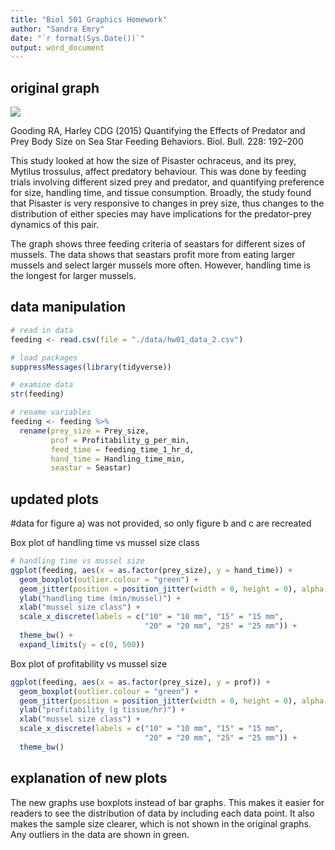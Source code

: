 ```yaml
---
title: "Biol 501 Graphics Homework"
author: "Sandra Emry"
date: "`r format(Sys.Date())`" 
output: word_document
---
```


## original graph
![](original_graph.png) 

Gooding RA, Harley CDG (2015) Quantifying the Effects of Predator and Prey Body Size on Sea Star Feeding Behaviors. Biol. Bull. 228: 192–200

This study looked at how the size of Pisaster ochraceus, and its prey, Mytilus trossulus, affect predatory behaviour. This was done by  feeding trials involving different sized prey and predator, and quantifying preference for size, handling time, and tissue consumption. Broadly, the study found that Pisaster is very responsive to changes in prey size, thus changes to the distribution of either species may have implications for the predator-prey dynamics of this pair. 

The graph shows three feeding criteria of seastars for different sizes of mussels. The data shows that seastars profit more from eating larger mussels and select larger mussels more often. However, handling time is the longest for larger mussels. 

## data manipulation

```r
# read in data
feeding <- read.csv(file = "./data/hw01_data_2.csv")

# load packages
suppressMessages(library(tidyverse))

# examine data
str(feeding)

# rename variables
feeding <- feeding %>% 
  rename(prey_size = Prey_size, 
         prof = Profitability_g_per_min,
         feed_time = feeding_time_1_hr_d, 
         hand_time = Handling_time_min,
         seastar = Seastar) 

```

## updated plots
#data for figure a) was not provided, so only figure b and c are recreated 

Box plot of handling time vs mussel size class
```r
# handling time vs mussel size 
ggplot(feeding, aes(x = as.factor(prey_size), y = hand_time)) + 
  geom_boxplot(outlier.colour = "green") +
  geom_jitter(position = position_jitter(width = 0, height = 0), alpha = 1/2) + 
  ylab("handling time (min/mussel)") +
  xlab("mussel size class") +
  scale_x_discrete(labels = c("10" = "10 mm", "15" = "15 mm",
                              "20" = "20 mm", "25" = "25 mm")) +
  theme_bw() +
  expand_limits(y = c(0, 500))

```

Box plot of profitability vs mussel size
```r

ggplot(feeding, aes(x = as.factor(prey_size), y = prof)) + 
  geom_boxplot(outlier.colour = "green") + 
  geom_jitter(position = position_jitter(width = 0, height = 0), alpha = 1/2) + 
  ylab("profitability (g tissue/hr)") + 
  xlab("mussel size class") + 
  scale_x_discrete(labels = c("10" = "10 mm", "15" = "15 mm",
                              "20" = "20 mm", "25" = "25 mm")) +
  theme_bw()

```

## explanation of new plots

The new graphs use boxplots instead of bar graphs. This makes it easier for readers to see the distribution of data by including each data point. It also makes the sample size clearer, which is not shown in the original graphs. Any outliers in the data are shown in green. 
